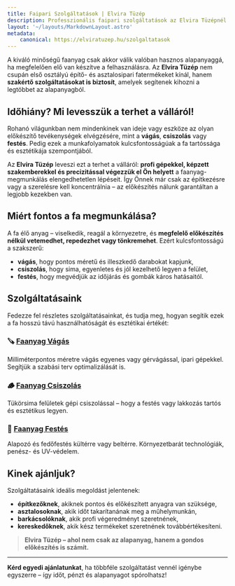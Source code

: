 ```yaml
---
title: Faipari Szolgáltatások | Elvira Tüzép
description: Professzionális faipari szolgáltatások az Elvira Tüzépnél | precíz vágás, sima csiszolás, tartós festés – minden, amire a tökéletes faanyag-megmunkáláshoz szüksége lehet.
layout: '~/layouts/MarkdownLayout.astro'
metadata:
    canonical: https://elviratuzep.hu/szolgaltatasok
---
```


A kiváló minőségű faanyag csak akkor válik valóban hasznos alapanyaggá, ha megfelelően elő van készítve a felhasználásra. Az **Elvira Tüzép** nem csupán első osztályú építő- és asztalosipari fatermékeket kínál, hanem **szakértő szolgáltatásokat is biztosít**, amelyek segítenek kihozni a legtöbbet az alapanyagból.

## Időhiány? Mi levesszük a terhet a válláról!

Rohanó világunkban nem mindenkinek van ideje vagy eszköze az olyan előkészítő tevékenységek elvégzésére, mint a **vágás**, **csiszolás** vagy **festés**. Pedig ezek a munkafolyamatok kulcsfontosságúak a fa tartóssága és esztétikája szempontjából.

Az **Elvira Tüzép** leveszi ezt a terhet a válláról: **profi gépekkel, képzett szakemberekkel és precizitással végezzük el Ön helyett** a faanyag-megmunkálás elengedhetetlen lépéseit. Így Önnek már csak az építkezésre vagy a szerelésre kell koncentrálnia – az előkészítés nálunk garantáltan a legjobb kezekben van.

## Miért fontos a fa megmunkálása?

A fa élő anyag – viselkedik, reagál a környezetre, és **megfelelő előkészítés nélkül vetemedhet, repedezhet vagy tönkremehet**. Ezért kulcsfontosságú a szakszerű:

- **vágás**, hogy pontos méretű és illeszkedő darabokat kapjunk,
- **csiszolás**, hogy sima, egyenletes és jól kezelhető legyen a felület,
- **festés**, hogy megvédjük az időjárás és gombák káros hatásaitól.

## Szolgáltatásaink

Fedezze fel részletes szolgáltatásainkat, és tudja meg, hogyan segítik ezek a fa hosszú távú használhatóságát és esztétikai értékét:

### 🪚 [Faanyag Vágás](./szolgaltatasok/vagas)
Milliméterpontos méretre vágás egyenes vagy gérvágással, ipari gépekkel. Segítjük a szabási terv optimalizálását is.

### 🪵 [Faanyag Csiszolás](./szolgaltatasok/csiszolas)
Tükörsima felületek gépi csiszolással – hogy a festés vagy lakkozás tartós és esztétikus legyen.

### 🎨 [Faanyag Festés](./szolgaltatasok/festes)
Alapozó és fedőfestés kültérre vagy beltérre. Környezetbarát technológiák, penész- és UV-védelem.

## Kinek ajánljuk?

Szolgáltatásaink ideális megoldást jelentenek:

- **építkezőknek**, akiknek pontos és előkészített anyagra van szüksége,
- **asztalosoknak**, akik időt takarítanának meg a műhelymunkán,
- **barkácsolóknak**, akik profi végeredményt szeretnének,
- **kereskedőknek**, akik kész termékeket szeretnének továbbértékesíteni.

> **Elvira Tüzép – ahol nem csak az alapanyag, hanem a gondos előkészítés is számít.**

---

**Kérd egyedi ajánlatunkat**, ha többféle szolgáltatást vennél igénybe egyszerre – így időt, pénzt és alapanyagot spórolhatsz!


